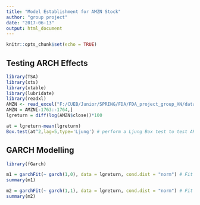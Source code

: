 ---
title: "Model Establishment for AMZN Stock"
author: "group project"
date: "2017-06-13"
output: html_document
---

```{r setup, include=FALSE}
knitr::opts_chunk$set(echo = TRUE)
```

## Testing ARCH Effects
```{r, echo=TRUE, message=FALSE, warning=FALSE}
library(TSA)
library(xts)
library(xtable)
library(lubridate)
library(readxl)
AMZN <- read_excel("F:/CUEB/Junior/SPRING/FDA/FDA_project_group_XN/data/AMZN.xlsx",col_types = c("date", "numeric", "numeric", "numeric", "numeric", "numeric"))
AMZN = AMZN[-1763:-1764,]
lgreturn = diff(log(AMZN$close))*100

at = lgreturn-mean(lgreturn)
Box.test(at^2,lag=5,type='Ljung') # perform a Ljung Box test to test ARCH effects
```

## GARCH Modelling
```{r, echo=TRUE, message=FALSE, warning=FALSE}
library(fGarch)

m1 = garchFit(~ garch(1,0), data = lgreturn, cond.dist = "norm") # Fit an ARCH(1) model
summary(m1)

m2 = garchFit(~ garch(1,1), data = lgreturn, cond.dist = "norm") # Fit a GARCH(1,1) model
summary(m2)

```